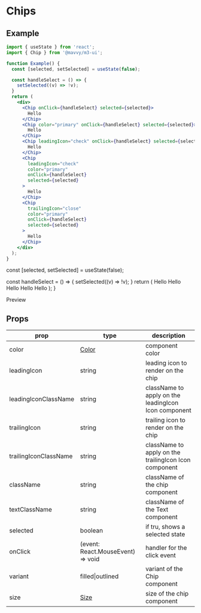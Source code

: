 # Chips


## Example

```jsx
import { useState } from 'react';
import { Chip } from '@mavvy/m3-ui';

function Example() {
  const [selected, setSelected] = useState(false);

  const handleSelect = () => {
    setSelected((v) => !v);
  }
  return (
    <div>
      <Chip onClick={handleSelect} selected={selected}>
        Hello
      </Chip>
      <Chip color="primary" onClick={handleSelect} selected={selected}>
        Hello
      </Chip>
      <Chip leadingIcon="check" onClick={handleSelect} selected={selected}>
        Hello
      </Chip>
      <Chip
        leadingIcon="check"
        color="primary"
        onClick={handleSelect}
        selected={selected}
      >
        Hello
      </Chip>
      <Chip
        trailingIcon="close"
        color="primary"
        onClick={handleSelect}
        selected={selected}
      >
        Hello
      </Chip>
    </div>
  );
}

```

  const [selected, setSelected] = useState(false);

  const handleSelect = () => {
    setSelected((v) => !v);
  }
  return (
    <List>
      <Chip onClick={handleSelect} selected={selected}>
        Hello
      </Chip>
      <Chip color="primary" onClick={handleSelect} selected={selected}>
        Hello
      </Chip>
      <Chip leadingIcon="check" onClick={handleSelect} selected={selected}>
        Hello
      </Chip>
      <Chip
        leadingIcon="check"
        color="primary"
        onClick={handleSelect}
        selected={selected}
      >
        Hello
      </Chip>
      <Chip
        trailingIcon="close"
        color="primary"
        onClick={handleSelect}
        selected={selected}
      >
        Hello
      </Chip>
    </List>
  );
}

Preview

<Example />

## Props

|prop|type|description|
|----|----|-----------|
|color|[Color](/docs/theming/colors)|component color|
|leadingIcon|string|leading icon to render on the chip|
|leadingIconClassName|string|className to apply on the leadingIcon Icon component|
|trailingIcon|string|trailing icon to render on the chip|
|trailingIconClassName|string|className to apply on the trailingIcon Icon component|
|className|string|className of the chip component|
|textClassName|string|className of the Text component|
|selected|boolean|if tru, shows a selected state|
|onClick|(event: React.MouseEvent) => void| handler for the click event|
|variant|filled\|outlined| variant of the Chip component|
|size|[Size](#size)|size of the chip component|
